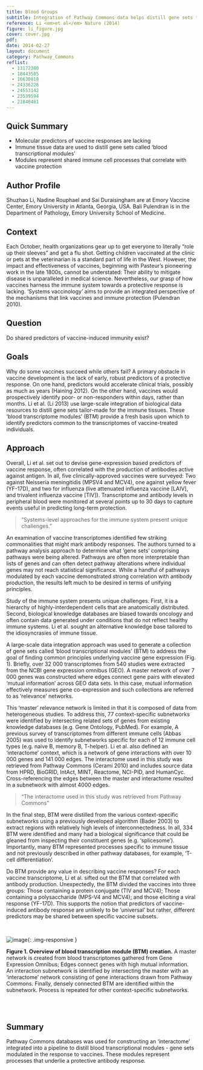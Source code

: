 ```yaml
---
title: Blood Groups
subtitle: Integration of Pathway Commons data helps distill gene sets tailored to immune tissues that form the basis of predictors of protective vaccine responses
reference: Li <em>et al</em> Nature (2014)
figure: li_figure.jpg
cover: cover.jpg
pdf: 
date: 2014-02-27
layout: document
category: Pathway_Commons
reflist:
  - 13172380
  - 18443585
  - 16630818
  - 24336226
  - 24553142
  - 23539594  
  - 21840481  
---
```


## Quick Summary
* Molecular predictors of vaccine responses are lacking
* Immune tissue data are used to distill gene sets called ‘blood transcriptional modules’
* Modules represent shared immune cell processes that correlate with vaccine protection

## Author Profile
Shuzhao Li, Nadine Rouphael and Sai Duraisingham are at Emory Vaccine Center, Emory University in Atlanta, Georgia, USA. Bali Pulendran is in the Department of Pathology, Emory University School of Medicine.

## Context
Each October, health organizations gear up to get everyone to literally "role up their sleeves" and get a flu shot. Getting children vaccinated at the clinic or pets at the veterinarian is a standard part of life in the West. However, the impact and effectiveness of vaccines, beginning with Pasteur’s pioneering work in the late 1800s, cannot be understated: Their ability to mitigate disease is unparalleled in medical science. Nevertheless, our grasp of how vaccines harness the immune system towards a protective response is lacking. ‘Systems vaccinology' aims to provide an integrated perspective of the mechanisms that link vaccines and immune protection (Pulendran 2010).

## Question
Do shared predictors of vaccine-induced immunity exist?

## Goals
Why do some vaccines succeed while others fail? A primary obstacle in vaccine development is the lack of early, robust predictors of a protective response. On one hand, predictors would accelerate clinical trials, possibly as much as years (Haining 2012). On the other hand, vaccines would prospectively identify poor- or non-responders within days, rather than months.
Li et al. (Li 2013) use large-scale integration of biological data resources to distill gene sets tailor-made for the immune tissues. These ‘blood transcriptome modules’ (BTM) provide a fresh basis upon which to identify predictors common to the transcriptomes of vaccine-treated individuals.

## Approach
Overall, Li et al. set out to devise gene-expression based predictors of vaccine response, often correlated with the production of antibodies active against antigen. In all, five clinically-approved vaccines were surveyed: Two against Neisseria meningitidis (MPSV4 and MCV4), one against yellow fever (YF-17D), and two for influenza (live attenuated influenza vaccine [LAIV], and trivalent influenza vaccine [TIV]). Transcriptome and antibody levels in peripheral blood were monitored at several points up to 30 days to capture events useful in predicting long-term protection.

> “Systems-level approaches for the immune system present unique challenges.”

An examination of vaccine transcriptomes identified few striking commonalities that might mark antibody responses. The authors turned to a pathway analysis approach to determine what ‘gene sets’ comprising pathways were being altered. Pathways are often more interpretable than lists of genes and can often detect pathway alterations where individual genes may not reach statistical significance. While a handful of pathways modulated by each vaccine demonstrated strong correlation with antibody production, the results left much to be desired in terms of unifying principles.

Study of the immune system presents unique challenges. First, it is a hierarchy of highly-interdependent cells that are anatomically distributed. Second, biological knowledge databases are biased towards oncology and often contain data generated under conditions that do not reflect healthy immune systems. Li et al. sought an alternative knowledge base tailored to the idiosyncrasies of immune tissue.

A large-scale data integration approach was used to generate a collection of gene sets called ‘blood transcriptional modules’ (BTM) to address the goal of finding common principles underlying vaccine gene expression (Fig. 1). Briefly, over 32 000 transcriptomes from 540 studies were extracted from the NCBI gene expression omnibus (GEO). A master network of over 7 000 genes was constructed where edges connect gene pairs with elevated ‘mutual information’ across GEO data sets. In this case, mutual information effectively measures gene co-expression and such collections are referred to as ‘relevance’ networks.

This  ‘master’ relevance network is limited in that it is composed of data from heterogeneous studies. To address this, 77 context-specific subnetworks were identified by intersecting related sets of genes from existing knowledge databases (e.g. Gene Ontology, PubMed). For example, A previous survey of transcriptomes from different immune cells (Abbas 2005) was used to identify subnetworks specific for each of 12 immune cell types (e.g. naive B, memory B, T-helper). Li et al. also defined an ‘interactome’ context, which is a network of gene interactions with over 10 000 genes and 141 000 edges. The interactome used in this study was retrieved from Pathway Commons (Cerami 2010) and includes source data from HPRD, BioGRID, IntAct, MINT, Reactome, NCI-PID, and HumanCyc. Cross-referencing the edges between the master and interactome resulted in a subnetwork with almost 4000 edges.

> “The interactome used in this study was retrieved from Pathway Commons”

In the final step, BTM were distilled from the various context-specific subnetworks using a previously developed algorithm (Bader 2003) to extract regions with relatively high levels of interconnectedness. In all, 334 BTM were identified and  many had a biological significance that could be gleaned from inspecting their constituent genes (e.g. ‘splicesome’). Importantly, many BTM represented processes specific to immune tissue and not previously described in other pathway databases, for example, ‘T-cell differentiation’.

Do BTM provide any value in describing vaccine responses? For each vaccine transcriptome, Li et al. sifted out the BTM that correlated with antibody production. Unexpectedly, the BTM divided the vaccines into three groups: Those containing a protein conjugate (TIV and MCV4); Those containing a polysaccharide (MPS-V4 and MCV4); and those eliciting a viral response (YF-17D). This supports the notion that predictors of vaccine-induced antibody response are unlikely to be ‘universal’ but rather, different predictors may be shared between specific vaccine subsets.

<br/>

  ![image]({{ site.baseurl }}/{{ site.media_root }}{{ page.id }}/{{ page.figure }}){: .img-responsive }

<div class="figure-legend well well-lg text-justify">
  <strong>Figure 1. Overview of blood transcription module (BTM) creation.</strong> A master network is created from blood transcriptomes gathered from Gene Expression Omnibus; Edges connect genes with high mutual information. An interaction subnetwork is identified by intersecting the master with an ‘interactome’ network consisting of gene interactions drawn from Pathway Commons. Finally, densely connected BTM are identified within the subnetwork. Process is repeated for other context-specific subnetworks.
</div>
<br/><br/>

## Summary
Pathway Commons databases was used for constructing an ‘interactome’ integrated into a pipeline to distill blood transcriptional modules - gene sets modulated in the response to vaccines. These modules represent processes that underlie a protective antibody response.
